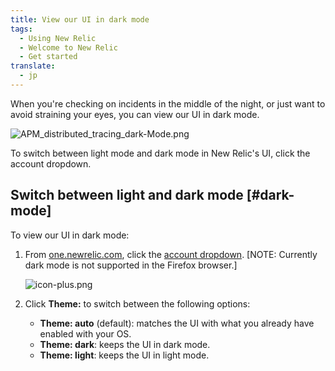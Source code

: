 ```yaml
---
title: View our UI in dark mode
tags:
  - Using New Relic
  - Welcome to New Relic
  - Get started
translate:
  - jp
---
```


When you're checking on incidents in the middle of the night, or just want to avoid straining your eyes, you can view our UI in dark mode.

![APM_distributed_tracing_dark-Mode.png](./images/APM_distributed_tracing_dark-Mode.png "APM_distributed_tracing_dark-Mode.png")

<figcaption>
  To switch between light mode and dark mode in New Relic's UI, click the account dropdown.
</figcaption>

## Switch between light and dark mode [#dark-mode]

To view our UI in dark mode:

1. From [one.newrelic.com](https://one.newrelic.com), click the [account dropdown](/docs/using-new-relic/welcome-new-relic/get-started/glossary#account-dropdown). \[NOTE: Currently dark mode is not supported in the Firefox browser.]

   ![icon-plus.png](./images/account_dropdown_theme.png "account_dropdown_theme.png")
2. Click **Theme:** to switch between the following options:

   * **Theme: auto** (default): matches the UI with what you already have enabled with your OS.
   * **Theme: dark**: keeps the UI in dark mode.
   * **Theme: light**: keeps the UI in light mode.
